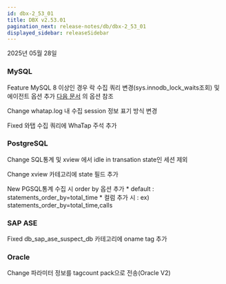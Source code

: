 ```yaml
---
id: dbx-2_53_01
title: DBX v2.53.01
pagination_next: release-notes/db/dbx-2_53_01
displayed_sidebar: releaseSidebar
---
```


2025년 05월 28일

### MySQL

<Status priority='1'>Feature</Status> MySQL 8 이상인 경우 락 수집 쿼리 변경(sys.innodb_lock_waits조회) 및 에이전트 옵션 추가
    [다음 문서](https://docs.whatap.io/mysql/agent-dbx-settings#%EB%9D%BD-%EC%88%98%EC%A7%91-%EA%B4%80%EB%A0%A8-%EC%84%A4%EC%A0%95) 의 옵션 참조

<Status priority='0'>Change</Status> whatap.log 내 수집 session 정보 표기 방식 변경

<Status priority='0'>Fixed</Status> 와탭 수집 쿼리에 WhaTap 주석 추가

### PostgreSQL

<Status priority='0'>Change</Status> SQL통계 및 xview 에서 idle in transation state인 세션 제외

<Status priority='0'>Change</Status> xview 카테고리에  state 필드 추가

<Status priority='1'>New</Status> PGSQL통계 수집 시 order by 옵션 추가
    * default : statements_order_by=total_time
    * 컬럼 추가 시 : ex) statements_order_by=total_time,calls

### SAP ASE

<Status priority='0'>Fixed</Status> db_sap_ase_suspect_db 카테고리에 oname tag 추가

### Oracle

<Status priority='0'>Change</Status> 파라미터 정보를 tagcount pack으로 전송(Oracle V2)